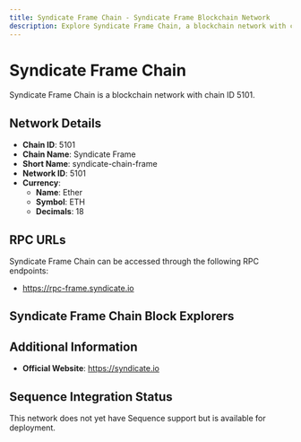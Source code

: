 ```yaml
--- 
title: Syndicate Frame Chain - Syndicate Frame Blockchain Network
description: Explore Syndicate Frame Chain, a blockchain network with chain ID 5101. Learn about its native currency, Ether, and how to interact with the network.
---
```


# Syndicate Frame Chain

Syndicate Frame Chain is a blockchain network with chain ID 5101.

## Network Details

- **Chain ID**: 5101
- **Chain Name**: Syndicate Frame
- **Short Name**: syndicate-chain-frame
- **Network ID**: 5101
- **Currency**: 
  - **Name**: Ether
  - **Symbol**: ETH
  - **Decimals**: 18

## RPC URLs

Syndicate Frame Chain can be accessed through the following RPC endpoints:

- https://rpc-frame.syndicate.io

## Syndicate Frame Chain Block Explorers



## Additional Information

- **Official Website**: https://syndicate.io

## Sequence Integration Status

This network does not yet have Sequence support but is available for deployment.
